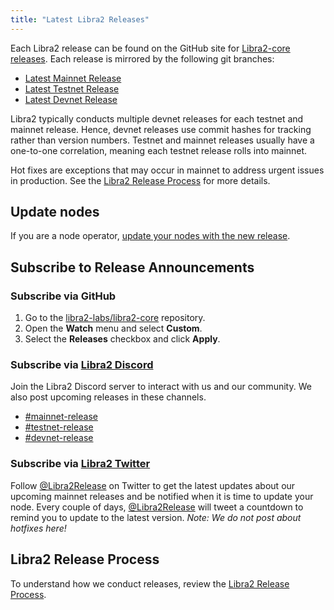 ```yaml
---
title: "Latest Libra2 Releases"
---
```


Each Libra2 release can be found on the GitHub site for [Libra2-core releases](https://github.com/libra2org/libra2-core/releases).
Each release is mirrored by the following git branches:

- [Latest Mainnet Release](https://github.com/libra2org/libra2-core/tree/mainnet)
- [Latest Testnet Release](https://github.com/libra2org/libra2-core/tree/testnet)
- [Latest Devnet Release](https://github.com/libra2org/libra2-core/tree/devnet)

Libra2 typically conducts multiple devnet releases for each testnet and mainnet
release. Hence, devnet releases use commit hashes for tracking rather than
version numbers. Testnet and mainnet releases usually have a one-to-one
correlation, meaning each testnet release rolls into mainnet.

Hot fixes are exceptions that may occur in mainnet to address urgent issues in
production. See the [Libra2 Release Process](https://github.com/libra2org/libra2-core/blob/main/RELEASE.md)
for more details.

## Update nodes

If you are a node operator, [update your nodes with the new release](/network/nodes/full-node/modify/update-fullnode-with-new-releases).

## Subscribe to Release Announcements

### Subscribe via GitHub

1. Go to the [libra2-labs/libra2-core](https://github.com/libra2org/libra2-core)
   repository.
2. Open the **Watch** menu and select **Custom**.
3. Select the **Releases** checkbox and click **Apply**.

### Subscribe via [Libra2 Discord](https://discord.gg/libra2network)

Join the Libra2 Discord server to interact with us and our community. We also post upcoming releases in these channels.

- [#mainnet-release](https://discord.com/channels/945856774056083548/1042502400507916349)
- [#testnet-release](https://discord.com/channels/945856774056083548/1025614160555413545)
- [#devnet-release](https://discord.com/channels/945856774056083548/956692649430093904)

### Subscribe via [Libra2 Twitter](https://x.com/Libra2Release)

Follow [@Libra2Release](https://x.com/Libra2Release) on Twitter to get the latest updates about our upcoming
mainnet releases and be notified when it is time to update your node. Every
couple of days, [@Libra2Release](https://x.com/Libra2Release) will tweet a countdown to remind you to update to
the latest version. _Note: We do not post about hotfixes here!_

## Libra2 Release Process

To understand how we conduct releases, review the [Libra2 Release Process](https://github.com/libra2org/libra2-core/blob/main/RELEASE.md).
